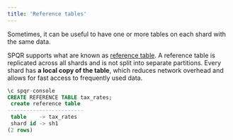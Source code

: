 ```yaml
---
title: 'Reference tables'
---
```


Sometimes, it can be useful to have one or more tables on each shard with the same data. 

SPQR supports what are known as [reference table](/sharding/reference_tables). A reference table is replicated across all shards and is not split into separate partitions. Every shard has **a local copy of the table**, which reduces network overhead and allows for fast access to frequently used data.


```sql
\c spqr-console
CREATE REFERENCE TABLE tax_rates;
 create reference table 
------------------------
 table    -> tax_rates
 shard id -> sh1
(2 rows)
```